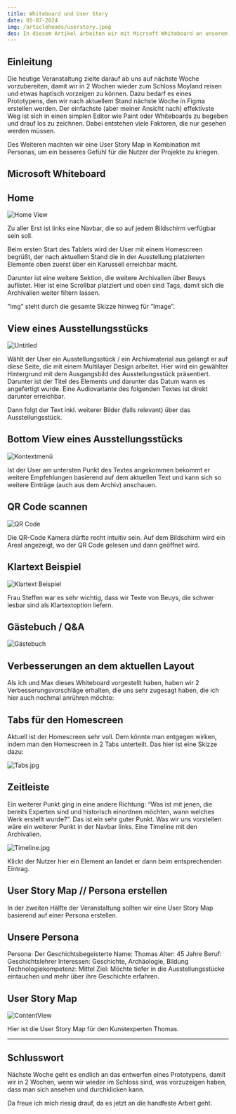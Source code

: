 ```yaml
---
title: Whiteboard und User Story
date: 05-07-2024
img: /articleheads/userstory.jpeg
des: In diesem Artikel arbeiten wir mit Micrsoft Whiteboard an unserem ersten Prototypen und setzen eine User Story auf.
---
```


## Einleitung

Die heutige Veranstaltung zielte darauf ab uns auf nächste Woche vorzubereiten, damit wir in 2 Wochen wieder zum Schloss Moyland reisen und etwas haptisch vorzeigen zu können. Dazu bedarf es eines Prototypens, den wir nach aktuellem Stand nächste Woche in Figma erstellen werden. Der einfachste (aber meiner Ansicht nach) effektivste Weg ist sich in einen simplen Editor wie Paint oder Whiteboards zu begeben und drauf los zu zeichnen. Dabei entstehen viele Faktoren, die nur gesehen werden müssen.

Des Weiteren machten wir eine User Story Map in Kombination mit Personas, um ein besseres Gefühl für die Nutzer der Projekte zu kriegen.

## Microsoft Whiteboard

## Home

![Home View](/articlecontents/wb-07-05-24/Untitled.png)

Zu aller Erst ist links eine Navbar, die so auf jedem Bildschirm verfügbar sein soll.

Beim ersten Start des Tablets wird der User mit einem Homescreen begrüßt, der nach aktuellem Stand die in der Ausstellung platzierten Elemente oben zuerst über ein Karussell erreichbar macht.

Darunter ist eine weitere Sektion, die weitere Archivalien über Beuys auflistet. Hier ist eine Scrollbar platziert und oben sind Tags, damit sich die Archivalien weiter filtern lassen. 

“img” steht durch die gesamte Skizze hinweg für “Image”. 

## View eines Ausstellungsstücks

![Untitled](/articlecontents/wb-07-05-24/Untitled1.png)

Wählt der User ein Ausstellungsstück / ein Archivmaterial aus gelangt er auf diese Seite, die mit einem Multilayer Design arbeitet. Hier wird ein gewählter Hintergrund mit dem Ausgangsbild des Ausstellungsstück präsentiert. Darunter ist der Titel des Elements und darunter das Datum wann es angefertigt wurde. Eine Audiovariante des  folgenden Textes ist direkt darunter erreichbar.

Dann folgt der Text inkl. weiterer Bilder (falls relevant) über das Ausstellungsstück.

## Bottom View eines Ausstellungsstücks

![Kontextmenü](/articlecontents/wb-07-05-24/Untitled2.png)

Ist der User am untersten Punkt des Textes angekommen bekommt er weitere Empfehlungen basierend auf dem aktuellen Text und kann sich so weitere Einträge (auch aus dem Archiv) anschauen.

## QR Code scannen

![QR Code](/articlecontents/wb-07-05-24/Untitled3.png)

Die QR-Code Kamera dürfte recht intuitiv sein. Auf dem Bildschirm wird ein Areal angezeigt, wo der QR Code gelesen und dann geöffnet wird. 

## Klartext Beispiel

![Klartext Beispiel](/articlecontents/wb-07-05-24/Untitled4.png)

Frau Steffen war es sehr wichtig, dass wir Texte von Beuys, die schwer lesbar sind als Klartextoption liefern.

## Gästebuch  / Q&A

![Gästebuch](/articlecontents/wb-07-05-24/Untitled5.png)

## Verbesserungen an dem aktuellen Layout

Als ich und Max dieses Whiteboard vorgestellt haben, haben wir 2 Verbesserungsvorschläge erhalten, die uns sehr zugesagt haben, die ich hier auch nochmal anrühren möchte:

## Tabs für den Homescreen

Aktuell ist der Homescreen sehr voll. Dem könnte man entgegen wirken, indem man den Homescreen in 2 Tabs unterteilt. Das hier ist eine Skizze dazu:

![Tabs.jpg](/articlecontents/wb-07-05-24/Tabs.jpg)

## Zeitleiste

Ein weiterer Punkt ging in eine andere Richtung: “Was ist mit jenen, die bereits Experten sind und historisch einordnen möchten, wann welches Werk erstellt wurde?”. Das ist ein sehr guter Punkt. Was wir uns vorstellen wäre ein weiterer Punkt in der Navbar links. Eine Timeline mit den Archivalien.

![Timeline.jpg](/articlecontents/wb-07-05-24/Timeline.jpg)

Klickt der Nutzer hier ein Element an landet er dann beim entsprechenden Eintrag.

## User Story Map // Persona erstellen

In der zweiten Hälfte der Veranstaltung sollten wir eine User Story Map basierend auf einer Persona erstellen.

## Unsere Persona

Persona: Der Geschichtsbegeisterte
Name: Thomas
Alter: 45 Jahre
Beruf: Geschichtslehrer
Interessen: Geschichte, Archäologie, Bildung
Technologiekompetenz: Mittel
Ziel: Möchte tiefer in die Ausstellungsstücke eintauchen und mehr über ihre Geschichte erfahren.

## User Story Map

![ContentView](/articlecontents/wb-07-05-24/Untitled6.png)

Hier ist die User Story Map für den Kunstexperten Thomas.

---

## Schlusswort

Nächste Woche geht es endlich an das entwerfen eines Prototypens, damit wir in 2 Wochen, wenn wir wieder im Schloss sind, was vorzuzeigen haben, dass man sich ansehen und durchklicken kann.

Da freue ich mich riesig drauf, da es jetzt an die handfeste Arbeit geht.